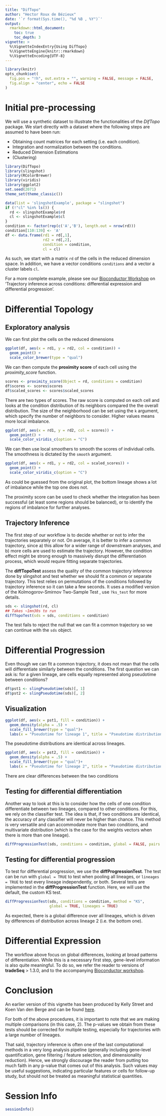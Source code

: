 ```yaml
---
title: "DifTopo"
author: "Hector Roux de Bézieux"
date: '`r format(Sys.time(), "%d %B , %Y")`'
output: 
  rmarkdown::html_document:
    toc: true
    toc_depth: 3
vignette: >
  %\VignetteIndexEntry{Using DifTopo}
  %\VignetteEngine{knitr::rmarkdown}
  %\VignetteEncoding{UTF-8}
---
```


```r
library(knitr)
opts_chunk$set(
  fig.pos = "!h", out.extra = "", warning = FALSE, message = FALSE, 
  fig.align = "center", echo = FALSE
)
```

# Initial pre-processing

We will use a synthetic dataset to illustrate the functionalities of the _DifTopo_ package. We start directly with a dataset where the following steps are assumed to have been run:

+ Obtaining count matrices for each setting (i.e. each condition).
+ Integration and normalization between the conditions.
+ Reduced Dimension Estimations
+ (Clustering)

```r
library(DifTopo)
library(slingshot)
library(RColorBrewer)
library(viridis)
library(ggplot2)
set.seed(2071)
theme_set(theme_classic())
```

```r
data(list = 'slingshotExample', package = "slingshot")
if (!"cl" %in% ls()) {
  rd <- slingshotExample$rd
  cl <- slingshotExample$cl  
}
condition <- factor(rep(c('A','B'), length.out = nrow(rd)))
condition[110:139] <- 'A'
df <- data.frame(rd1 = rd[,1],
                 rd2 = rd[,2],
                 condition = condition,
                 cl = cl)
```

As such, we start with a matrix `rd` of the cells in the reduced dimension space. In addition, we have a vector conditions `conditions` and a vector a cluster labels `cl`. 

For a more complete example, please see our [Bioconductor Workshop](https://kstreet13.github.io/bioc2020trajectories/articles/workshopTrajectories.html) on ‘Trajectory inference across conditions: differential expression and differential progression’.

# Differential Topology
## Exploratory analysis

We can first plot the cells on the reduced dimensions

```r
ggplot(df, aes(x = rd1, y = rd2, col = condition)) +
  geom_point() +
  scale_color_brewer(type = "qual")
```
We can then compute the __proximity score__ of each cell using the *proximity_score* function.

```r
scores <- proximity_score(Object = rd, conditions = condition)
df$scores <- scores$scores
df$scaled_scores <- scores$scaled_scores
```

There are two types of scores. The raw score is computed on each cell and looks at the condition distribution of its neighbors compared the the overall distribution. The size of the neighborhood can be set using the `k` argument, which specify the number of neighbors to consider. Higher values means more local imbalance. 

```r
ggplot(df, aes(x = rd1, y = rd2, col = scores)) +
  geom_point() +
  scale_color_viridis_c(option = "C")
```
We can then use local smoothers to smooth the scores of individual cells. The smoothness is dictated by the `smooth` argument.

```r
ggplot(df, aes(x = rd1, y = rd2, col = scaled_scores)) +
  geom_point() +
  scale_color_viridis_c(option = "C")
```

As could be guessed from the original plot, the bottom lineage shows a lot of imbalance while the top one does not. 

The proximity score can be used to check whether the integration has been successful (at least some regions should be balanced), or to identify the regions of imbalance for further analyses.

## Trajectory Inference

The first step of our workflow is to decide whether or not to infer the trajectories separately or not. On average, it is better to infer a common trajectory, since a) this allow for a wider range of downstream analyses, and b) more cells are used to estimate the trajectory. However, the condition effect might be strong enough to massively disrupt the differentiation process, which would require fitting separate trajectories. 

The __diffTopoTest__ assess the quality of the common trajectory inference done by slingshot and test whether we should fit a common or separate trajectory. This test relies on permutations of the conditions followed by trajectory inference so it can take a few seconds. It uses a modified version of the  Kolmogorov-Smirnov Two-Sample Test , use `?ks_test` for more details.

```r
sds <- slingshot(rd, cl)
## Takes ~1mn30s to run
diffTopoTest(sds = sds, conditions = condition)
```

The test fails to reject the null that we can fit a common trajectory so we can continue with the `sds` object.

# Differential Progression

Even though we can fit a common trajectory, it does not mean that the cells will differentiate similarly between the conditions. The first question we can ask is: for a given lineage, are cells equally represented along pseudotime between conditions? 

```r
df$pst1 <- slingPseudotime(sds)[, 1]
df$pst2 <- slingPseudotime(sds)[, 2]

```

## Visualization

```r
ggplot(df, aes(x = pst1, fill = condition)) +
  geom_density(alpha = .5) +
  scale_fill_brewer(type = "qual")+
  labs(x = "Pseudotime for lineage 1", title = "Pseudotime distribution for lineage 1")
```
The pseudotime distributions are identical across lineages.

```r
ggplot(df, aes(x = pst2, fill = condition)) +
  geom_density(alpha = .5) +
  scale_fill_brewer(type = "qual")+
  labs(x = "Pseudotime for lineage 2", title = "Pseudotime distribution for lineage 2")
```
There are clear differences between the two conditions

## Testing for differential differentiation

Another way to look at this is to consider how the cells of one condition differentiate between two lineages, compared to other conditions. For this, we rely on the classifier test. The idea is that, if two conditions are identical, the accuracy of any classifier will never be higher than chance. This method is very versatile and can accommodate more than two conditions, and multivariate distribution (which is the case for the weights vectors when there is more than one lineage).

```r
diffProgressionTest(sds, conditions = condition, global = FALSE, pairs = TRUE)
```

## Testing for differential progression

To test for differential progression, we use the __diffProgressionTest__. The test can be run with `global = TRUE` to test when pooling all lineages, or `lineages = TRUE` to test every lineage independently, or both. Several tests are implemented in the __diffProgressionTest__ function. Here, we will use the default, the custom KS test. 

```r
diffProgressionTest(sds, conditions = condition, method = "KS",
                    global = TRUE, lineages = TRUE)
```
As expected, there is a global difference over all lineages, which is driven by differences of distribution across lineage 2 (i.e. the bottom one).

# Differential Expression

The workflow above focus on global differences, looking at broad patterns of differentiation. While this is a necessary first step, gene-level information is also quite meaningful. To do so, we refer the reader to versions of __tradeSeq__ > 1.3.0, and to the accompanying [Bioconductor workshop](https://kstreet13.github.io/bioc2020trajectories/articles/workshopTrajectories.html#differential-expression-1).

# Conclusion

An earlier version of this vignette has been produced by Kelly Street and Koen Van den Berge and can be found [here](https://bioconductor.org/packages/release/bioc/vignettes/slingshot/inst/doc/conditionsVignette.html).

For both of the above procedures, it is important to note that we are making multiple comparisons (in this case, 2). The p-values we obtain from these tests should be corrected for multiple testing, especially for trajectories with a large number of lineages.

That said, trajectory inference is often one of the last computational methods in a very long analysis pipeline (generally including gene-level quantification, gene filtering / feature selection, and dimensionality reduction). Hence, we strongly discourage the reader from putting too much faith in any p-value that comes out of this analysis. Such values may be useful suggestions, indicating particular features or cells for follow-up study, but should not be treated as meaningful statistical quantities.

# Session Info

```r
sessionInfo()
```
